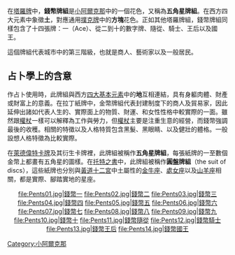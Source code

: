 {{Otheruses|subject=塔罗牌的术语|other=一般意义上的钱币|硬幣}}

在[[塔羅牌|塔羅牌]]中，'''錢幣牌組'''是[[小阿爾克那|小阿爾克那]]中的一個花色，又稱為'''五角星牌組'''。在西方四大元素中象徵'''土'''，對應通用[[撲克牌|撲克牌]]中的'''方塊'''花色。正如其他塔羅牌組，錢幣牌組同樣包含了十四張牌：一（Ace）、從二到十的數字牌、隨從、騎士、王后以及國王。

這個牌組代表城市中的第三階級，也就是商人、藝術家以及一般居民。

==占卜學上的含意==
作占卜使用時，此牌組與西方[[元素|四大基本元素]]中的'''地'''互相連結，具有身軀肉體、財產或財富上的意義。在拉丁紙牌中，金幣牌組代表封建制度下的商人及貿易家，因此延伸出諸如代表人生的、實際面上的物質、財運、和女性性格中較實際的一面。雖然跟[[權杖|權杖]]一樣可以解釋為工作與勞力，但[[權杖|權杖]]主要是注重生意的經營，而錢幣強調最後的收穫。相關的特徵以及人格特質包含黑髮、黑眼睛、以及健壯的體格。一般設想人格特徵為比較實際。

在[[萊德偉特卡牌|萊德偉特卡牌]]及其衍生卡牌裡，此牌組被稱作'''五角星牌組'''，每張紙牌的一至數個金幣上都畫有五角星的圖樣。在[[托特之書|托特之書]]中，此牌組被稱作'''圓盤牌組'''（the suit of discs），這些紙牌也分別與[[黃道十二宮|黃道十二宮]]中土屬性的[[金牛座|金牛座]]、[[處女座|處女座]]以及[[山羊座|山羊座]]相關，都是實際、腳踏實地的星座。

<center>
<gallery>
file:Pents01.jpg|[[錢幣一|錢幣一]] 
file:Pents02.jpg|[[錢幣二|錢幣二]] 
file:Pents03.jpg|[[錢幣三|錢幣三]] 
file:Pents04.jpg|[[錢幣四|錢幣四]] 
file:Pents05.jpg|[[錢幣五|錢幣五]] 
file:Pents06.jpg|[[錢幣六|錢幣六]] 
file:Pents07.jpg|[[錢幣七|錢幣七]] 
file:Pents08.jpg|[[錢幣八|錢幣八]] 
file:Pents09.jpg|[[錢幣九|錢幣九]] 
file:Pents10.jpg|[[錢幣十|錢幣十]] 
file:Pents11.jpg|[[錢幣隨從|錢幣隨從]] 
file:Pents12.jpg|[[錢幣騎士|錢幣騎士]] 
file:Pents13.jpg|[[錢幣王后|錢幣王后]] 
file:Pents14.jpg|[[錢幣國王|錢幣國王]] 
</gallery>
</center>


[[Category:小阿爾克那|Category:小阿爾克那]]
{{塔罗牌}}
